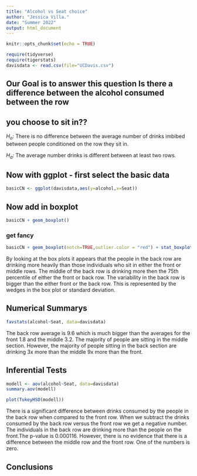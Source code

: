 ```yaml
---
title: "Alcohol vs Seat choice"
author: "Jessica Villa."
date: "Summer 2022"
output: html_document
---
```


```r
knitr::opts_chunk$set(echo = TRUE)
```

```r
require(tidyverse)
require(tigerstats)
davisdata <- read.csv(file="UCDavis.csv")
```
## Our Goal is to answer this question Is there a difference between the alcohol consumed between the row
## you choose to sit in??

$H_o$: There is no difference between the average number of drinks imbibed between people conditioned on the row they sit in.  

$H_a$: The average number drinks is different between at least two rows.

## Now with ggplot - first select the basic data

```r
basicCN <- ggplot(davisdata,aes(y=alcohol,x=Seat))
```
## Now add in boxplot

```r
basicCN + geom_boxplot()
```
  
### get fancy  

```r
basicCN + geom_boxplot(notch=TRUE,outlier.color = "red") + stat_boxplot(geom ='errorbar') + labs(title="Fancy notch boxplot \n with 2 lines")
```

By looking at the box plots it appears that the people in the back row are drinking more heavily than those individuals who sit in either the front or middle rows. The middle of the back row is drinking more then the 75th percentile of either the front or back row. The variability in the back row is bigger than the either front or the back row. This is represented by the wedges in the box plot or standard deviation. 


## Numerical Summarys 

```r
favstats(alcohol~Seat, data=davisdata)
```

The back row average is 9.6 which is much bigger than the averages for the front 1.8 and the middle 3.2. The majority of people are sitting in the middle section. However, the majority of people sitting in the back section are drinking 3x more than the middle 9x more than the front. 


## Inferential Tests

```r
modell <- aov(alcohol~Seat, data=davisdata)
summary.aov(modell)
```

```r
plot(TukeyHSD(modell))
```
There is a significant difference between drinks consumed by the people in the back row when compared to the front row. When we subtract the drinks consumed by the back row versus the front row we get a negative number. The individuals in the back row are drinking more than the people on the front.The p-value is 0.000116. However, there is no evidence that there is a difference between the middle row and the front row. One of the numbers is zero.


## Conclusions


